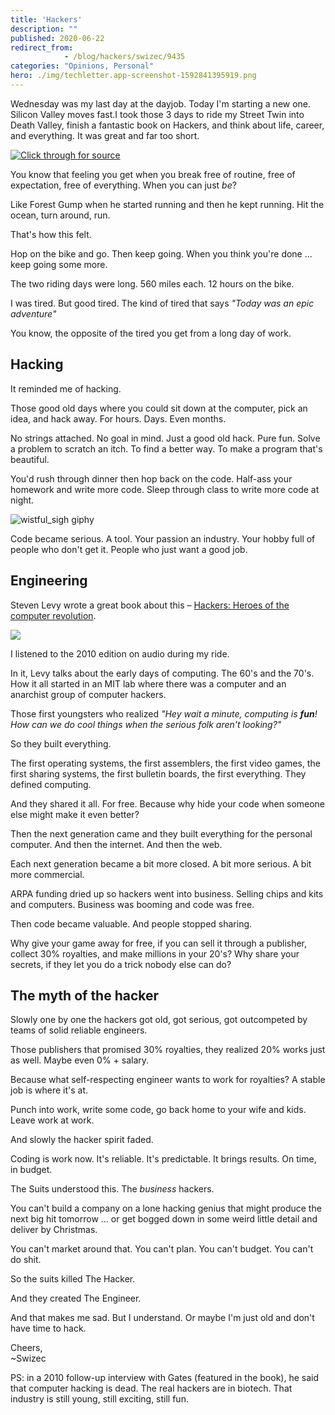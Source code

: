 ```yaml
---
title: 'Hackers'
description: ""
published: 2020-06-22
redirect_from: 
            - /blog/hackers/swizec/9435
categories: "Opinions, Personal"
hero: ./img/techletter.app-screenshot-1592841395919.png
---
```

Wednesday was my last day at the dayjob. Today I&#x27;m starting a new one. Silicon Valley moves fast.I took those 3 days to ride my Street Twin into Death Valley, finish a fantastic book on Hackers, and think about life, career, and everything. It was great and far too short.

[![Click through for source](./img/techletter.app-screenshot-1592841395919.png)](https://www.youtube.com/watch?v=1-b2OLi0e78)

You know that feeling you get when you break free of routine, free of expectation, free of everything. When you can just _be_?

Like Forest Gump when he started running and then he kept running. Hit the ocean, turn around, run.

That&#x27;s how this felt.

Hop on the bike and go. Then keep going. When you think you&#x27;re done ... keep going some more.

The two riding days were long. 560 miles each. 12 hours on the bike.

I was tired. But good tired. The kind of tired that says _&quot;Today was an epic adventure&quot;_

You know, the opposite of the tired you get from a long day of work.

## Hacking

It reminded me of hacking.

Those good old days where you could sit down at the computer, pick an idea, and hack away. For hours. Days. Even months.

No strings attached. No goal in mind. Just a good old hack. Pure fun. Solve a problem to scratch an itch. To find a better way. To make a program that&#x27;s beautiful.

You&#x27;d rush through dinner then hop back on the code. Half-ass your homework and write more code. Sleep through class to write more code at night.

![wistful_sigh giphy](./img/media-uY0zZnQqZD8Jy-giphy.gif)

Code became serious. A tool. Your passion an industry. Your hobby full of people who don&#x27;t get it. People who just want a good job.

## Engineering

Steven Levy wrote a great book about this – [Hackers: Heroes of the computer revolution](https://en.wikipedia.org/wiki/Hackers:_Heroes_of_the_Computer_Revolution).

[![](./img/images-I-51k+BfoZSuL.jpg)](https://en.wikipedia.org/wiki/Hackers:_Heroes_of_the_Computer_Revolution)

I listened to the 2010 edition on audio during my ride.

In it, Levy talks about the early days of computing. The 60&#x27;s and the 70&#x27;s. How it all started in an MIT lab where there was a computer and an anarchist group of computer hackers.

Those first youngsters who realized _&quot;Hey wait a minute, computing is **fun**! How can we do cool things when the serious folk aren&#x27;t looking?&quot;_

So they built everything.

The first operating systems, the first assemblers, the first video games, the first sharing systems, the first bulletin boards, the first everything. They defined computing.

And they shared it all. For free. Because why hide your code when someone else might make it even better?

Then the next generation came and they built everything for the personal computer. And then the internet. And then the web.

Each next generation became a bit more closed. A bit more serious. A bit more commercial.

ARPA funding dried up so hackers went into business. Selling chips and kits and computers. Business was booming and code was free.

Then code became valuable. And people stopped sharing.

Why give your game away for free, if you can sell it through a publisher, collect 30% royalties, and make millions in your 20&#x27;s? Why share your secrets, if they let you do a trick nobody else can do?

## The myth of the hacker

Slowly one by one the hackers got old, got serious, got outcompeted by teams of solid reliable engineers.

Those publishers that promised 30% royalties, they realized 20% works just as well. Maybe even 0% + salary.

Because what self-respecting engineer wants to work for royalties? A stable job is where it&#x27;s at.

Punch into work, write some code, go back home to your wife and kids. Leave work at work.

And slowly the hacker spirit faded.

Coding is work now. It&#x27;s reliable. It&#x27;s predictable. It brings results. On time, in budget.

The Suits understood this. The _business_ hackers.

You can&#x27;t build a company on a lone hacking genius that might produce the next big hit tomorrow ... or get bogged down in some weird little detail and deliver by Christmas.

You can&#x27;t market around that. You can&#x27;t plan. You can&#x27;t budget. You can&#x27;t do shit.

So the suits killed The Hacker.

And they created The Engineer.

And that makes me sad. But I understand. Or maybe I&#x27;m just old and don&#x27;t have time to hack.

Cheers,  
~Swizec

PS: in a 2010 follow-up interview with Gates (featured in the book), he said that computer hacking is dead. The real hackers are in biotech. That industry is still young, still exciting, still fun.
